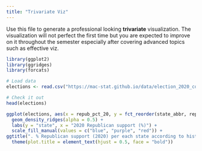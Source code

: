 ```yaml
---
title: "Trivariate Viz"
---
```


Use this file to generate a professional looking **trivariate** visualization.  The visualization will not perfect the first time but you are expected to improve on it throughout the semester especially after covering advanced topics such as effective viz.
```r
library(ggplot2)
library(ggridges)
library(forcats)
```


```r
# Load data
elections <- read.csv("https://mac-stat.github.io/data/election_2020_county.csv")

# Check it out
head(elections)
```

```r
ggplot(elections, aes(x = repub_pct_20, y = fct_reorder(state_abbr, repub_pct_20), fill = historical)) + 
  geom_density_ridges(alpha = 0.5) + 
  labs(y = "state", x = "2020 Republican support (%)") + 
  scale_fill_manual(values = c("blue", "purple", "red")) +
ggtitle(". % Republican support (2020) per each state according to historical voting patterns") +
  theme(plot.title = element_text(hjust = 0.5, face = "bold"))
  
```

